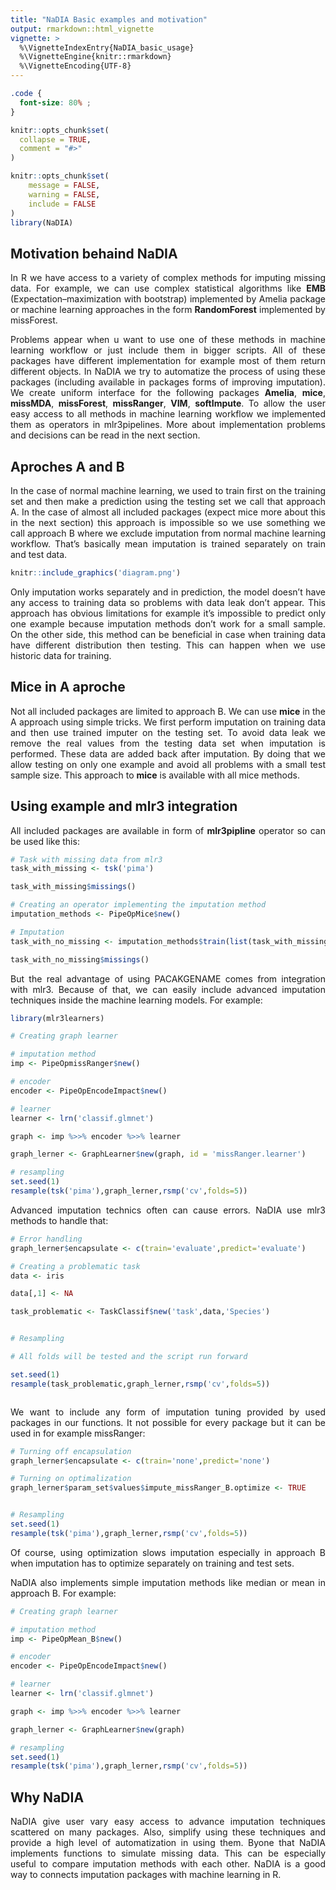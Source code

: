 ```yaml
---
title: "NaDIA Basic examples and motivation"
output: rmarkdown::html_vignette
vignette: >
  %\VignetteIndexEntry{NaDIA_basic_usage}
  %\VignetteEngine{knitr::rmarkdown}
  %\VignetteEncoding{UTF-8}
---
```


<style>
body {
text-align: justify}
</style>

```css
.code {
  font-size: 80% ;
}
```

```r
knitr::opts_chunk$set(
  collapse = TRUE,
  comment = "#>"
)
```

```r
knitr::opts_chunk$set(
	message = FALSE,
	warning = FALSE,
	include = FALSE
)
library(NaDIA)
```


## Motivation behaind NaDIA 

In R we have access to a variety of complex methods for imputing missing data. For example, we can use complex statistical algorithms like **EMB** (Expectation–maximization with bootstrap) implemented by Amelia package or machine learning approaches in the form **RandomForest** implemented by missForest.

Problems appear when u want to use one of these methods in machine learning workflow or just include them in bigger scripts. All of these packages have different implementation for example most of them return different objects. In NaDIA we try to automatize the process of using these packages (including available in packages forms of improving imputation). We create uniform interface for the following packages **Amelia**, **mice**, **missMDA**, **missForest**, **missRanger**, **VIM**, **softImpute**. To allow the user easy access to all methods in machine learning workflow we implemented them as operators in mlr3pipelines. More about implementation problems and decisions can be read in the next section.

## Aproches A and B

In the case of normal machine learning, we used to train first on the training set and then make a prediction using the testing set we call that approach A. In the case of almost all included packages (expect mice more about this in the next section) this approach is impossible so we use something we call approach B where we exclude imputation from normal machine learning workflow. That's basically mean imputation is trained separately on train and test data. 


```r
knitr::include_graphics('diagram.png')
```



Only imputation works separately and in prediction, the model doesn't have any access to training data so problems with data leak don't appear. This approach has obvious limitations for example it's impossible to predict only one example because imputation methods don't work for a small sample. On the other side, this method can be beneficial in case when training data have different distribution then testing. This can happen when we use historic data for training. 


## Mice in A aproche

Not all included packages are limited to approach B. We can use **mice** in the A approach using simple tricks. We first perform imputation on training data and then use trained imputer on the testing set. To avoid data leak we remove the real values from the testing data set when imputation is performed. These data are added back after imputation. By doing that we allow testing on only one example and avoid all problems with a small test sample size. This approach to **mice** is available with all mice methods.

## Using example and mlr3 integration 

All included packages are available in form of **mlr3pipline** operator so can be used like this: 


```r
# Task with missing data from mlr3
task_with_missing <- tsk('pima')

task_with_missing$missings()

# Creating an operator implementing the imputation method
imputation_methods <- PipeOpMice$new()

# Imputation
task_with_no_missing <- imputation_methods$train(list(task_with_missing))[[1]]

task_with_no_missing$missings()

```

But the real advantage of using PACAKGENAME comes from integration with mlr3. Because of that, we can easily include advanced imputation techniques inside the machine learning models. For example:


```r
library(mlr3learners)

# Creating graph learner

# imputation method 
imp <- PipeOpmissRanger$new()

# encoder 
encoder <- PipeOpEncodeImpact$new()

# learner 
learner <- lrn('classif.glmnet')

graph <- imp %>>% encoder %>>% learner

graph_lerner <- GraphLearner$new(graph, id = 'missRanger.learner')

# resampling 
set.seed(1)
resample(tsk('pima'),graph_lerner,rsmp('cv',folds=5))
```

Advanced imputation technics often can cause errors. NaDIA use mlr3 methods to handle that:

```r
# Error handling 
graph_lerner$encapsulate <- c(train='evaluate',predict='evaluate')

# Creating a problematic task
data <- iris

data[,1] <- NA

task_problematic <- TaskClassif$new('task',data,'Species')


# Resampling 

# All folds will be tested and the script run forward 

set.seed(1)
resample(task_problematic,graph_lerner,rsmp('cv',folds=5))



```

We want to include any form of imputation tuning provided by used packages in our functions. It not possible for every package but it can be used in for example missRanger:

```r

# Turning off encapsulation 
graph_lerner$encapsulate <- c(train='none',predict='none')

# Turning on optimalization 
graph_lerner$param_set$values$impute_missRanger_B.optimize <- TRUE


# Resampling 
set.seed(1)
resample(tsk('pima'),graph_lerner,rsmp('cv',folds=5))

```
Of course, using optimization slows imputation especially in approach B when imputation has to optimize separately on training and test sets.

NaDIA also implements simple imputation methods like median or mean in approach B. For example: 


```r

# Creating graph learner

# imputation method 
imp <- PipeOpMean_B$new()

# encoder 
encoder <- PipeOpEncodeImpact$new()

# learner 
learner <- lrn('classif.glmnet')

graph <- imp %>>% encoder %>>% learner

graph_lerner <- GraphLearner$new(graph)

# resampling 
set.seed(1)
resample(tsk('pima'),graph_lerner,rsmp('cv',folds=5))

```



## Why NaDIA
NaDIA give user vary easy access to advance imputation techniques scattered on many packages. Also, simplify using these techniques and provide a high level of automatization in using them. Byone that NaDIA implements functions to simulate missing data. This can be especially useful to compare imputation methods with each other. NaDIA is a good way to connects imputation packages with machine learning in R.

